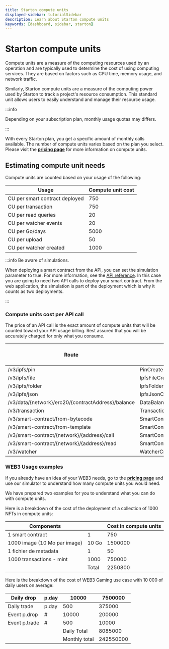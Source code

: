 ```yaml
---
title: Starton compute units
displayed-sidebar: tutorialSidebar
description: Learn about Starton compute units
keywords: [dashboard, sidebar, starton]
---
```


# Starton compute units

Compute units are a measure of the computing resources used by an operation and are typically used to determine the cost of using computing services. They are based on factors such as CPU time, memory usage, and network traffic.

Similarly, Starton compute units are a measure of the computing power used by Starton to track a project's resource consumption. This standard unit allows users to easily understand and manage their resource usage.

:::info

Depending on your subscription plan, monthly usage quotas may differs.

:::

With every Starton plan, you get a specific amount of monthly calls available. The number of compute units varies based on the plan you select. Please visit the **[pricing page](https://www.starton.com/pricing)** for more information on compute units.

## Estimating compute unit needs

Compute units are counted based on your usage of the following:

| Usage                          | Compute unit cost |
| ------------------------------ | ----------------- |
| CU per smart contract deployed | 750               |
| CU per transaction             | 750               |
| CU per read queries            | 20                |
| CU per watcher events          | 20                |
| CU per Go/days                 | 5000              |
| CU per upload                  | 50                |
| CU per watcher created         | 1000              |

:::info Be aware of simulations.

When deploying a smart contract from the API, you can set the simulation parameter to true. For more information, see the [API reference](/api-reference). In this case you are going to need two API calls to deploy your smart contract. From the web application, the simulation is part of the deployment which is why it counts as two deployments.

:::

### Compute units cost per API call

The price of an API call is the exact amount of compute units that will be counted toward your API usage billing. Rest assured that you will be accurately charged for only what you consume.

| Route                                                | Operation                       | Cost in compute units |
| ---------------------------------------------------- | ------------------------------- | --------------------- |
| /v3/ipfs/pin                                         | PinCreate                       | 50                    |
| /v3/ipfs/file                                        | IpfsFileCreate                  | 50                    |
| /v3/ipfs/folder                                      | IpfsFolderCreate                | 50                    |
| /v3/ipfs/json                                        | IpfsJsonCreate                  | 50                    |
| /v3/data/\{network}/erc20/\{contractAddress}/balance | DataBalanceERC20                | 20                    |
| /v3/transaction                                      | TransactionCreate               | 750                   |
| /v3/smart-contract/from-bytecode                     | SmartContractCreateFromBytecode | 750                   |
| /v3/smart-contract/from-template                     | SmartContractCreateFromTemplate | 750                   |
| /v3/smart-contract/\{network}/\{address}/call        | SmartContractCall               | 750                   |
| /v3/smart-contract/\{network}/\{address}/read        | SmartContractRead               | 20                    |
| /v3/watcher                                          | WatcherCreateOne                | 1000                  |

### WEB3 Usage examples

If you already have an idea of your WEB3 needs, go to the **[pricing page](https://www.starton.com/pricing)** and use our simulator to understand how many compute units you would need.

We have prepared two examples for you to understand what you can do with compute units.

Here is a breakdown of the cost of the deployment of a collection of 1000 NFTs in compute units:

| Components                   |       | Cost in compute units |
| ---------------------------- | ----- | --------------------- |
| 1 smart contract             | 1     | 750                   |
| 1000 image (10 Mo par image) | 10 Go | 1500000               |
| 1 fichier de metadata        | 1     | 50                    |
| 1000 transactions - mint     | 1000  | 750000                |
|                              | Total | 2250800               |

Here is the breakdown of the cost of WEB3 Gaming use case with 10 000 of daily users on average:

| Daily drop    | p.day | 10000         | 7500000   |
| ------------- | ----- | ------------- | --------- |
| Daily trade   | p.day | 500           | 375000    |
| Event p.drop  | #     | 10000         | 200000    |
| Event p.trade | #     | 500           | 10000     |
|               |       | Daily Total   | 8085000   |
|               |       | Monthly total | 242550000 |
